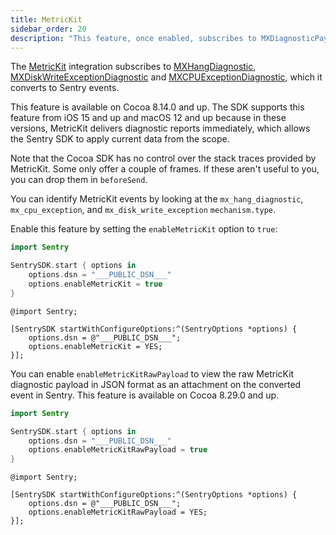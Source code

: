 ```yaml
---
title: MetricKit
sidebar_order: 20
description: "This feature, once enabled, subscribes to MXDiagnosticPayload data of MetricKit and it to Sentry."
---
```


The [MetricKit](https://developer.apple.com/documentation/metrickit) integration subscribes to [MXHangDiagnostic](https://developer.apple.com/documentation/metrickit/mxhangdiagnostic), [MXDiskWriteExceptionDiagnostic](https://developer.apple.com/documentation/metrickit/mxdiskwriteexceptiondiagnostic)
and [MXCPUExceptionDiagnostic](https://developer.apple.com/documentation/metrickit/mxcpuexceptiondiagnostic), which it converts to Sentry events.

This feature is available on Cocoa 8.14.0 and up. The SDK supports this feature from iOS 15 and up and macOS 12 and up because in these versions, MetricKit delivers diagnostic reports immediately, which allows the Sentry SDK to apply current data from the scope.

Note that the Cocoa SDK has no control over the stack traces provided by MetricKit. Some only offer a couple of frames. If these aren't useful to you, you can drop them in <PlatformLink to="/configuration/filtering/#filtering-error-events/">`beforeSend`</PlatformLink>.

You can identify MetricKit events by looking at the `mx_hang_diagnostic`, `mx_cpu_exception`, and `mx_disk_write_exception` `mechanism.type`.

Enable this feature by setting the `enableMetricKit` option to `true`:

<SignInNote />

```swift {tabTitle:Swift}
import Sentry

SentrySDK.start { options in
    options.dsn = "___PUBLIC_DSN___"
    options.enableMetricKit = true
}
```

```objc {tabTitle:Objective-C}
@import Sentry;

[SentrySDK startWithConfigureOptions:^(SentryOptions *options) {
    options.dsn = @"___PUBLIC_DSN___";
    options.enableMetricKit = YES;
}];
```

You can enable `enableMetricKitRawPayload` to view the raw MetricKit diagnostic payload in JSON format as an attachment on the converted event in Sentry. This feature is available on Cocoa 8.29.0 and up.

```swift {tabTitle:Swift}
import Sentry

SentrySDK.start { options in
    options.dsn = "___PUBLIC_DSN___"
    options.enableMetricKitRawPayload = true
}
```

```objc {tabTitle:Objective-C}
@import Sentry;

[SentrySDK startWithConfigureOptions:^(SentryOptions *options) {
    options.dsn = @"___PUBLIC_DSN___";
    options.enableMetricKitRawPayload = YES;
}];
```
